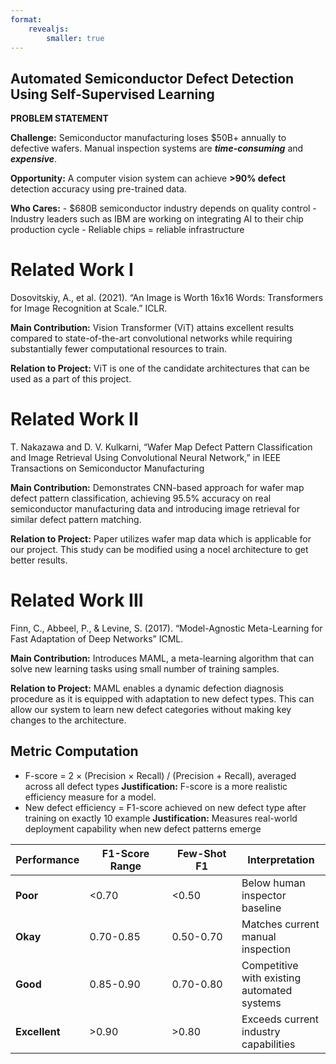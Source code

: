 ```yaml
---
format: 
    revealjs:
        smaller: true
---
```




## Automated Semiconductor Defect Detection Using Self-Supervised Learning {background-image="https://encrypted-tbn0.gstatic.com/images?q=tbn:ANd9GcR5Gwa7OiKNQ0A0p8djDHa-R81qjwhLLR1L8w&s" background-size="cover" }

**PROBLEM STATEMENT** 

**Challenge:** Semiconductor manufacturing loses $50B+ annually to defective wafers. 
Manual inspection systems are ***time-consuming*** and ***expensive***. 

**Opportunity:** A computer vision system can achieve **>90% defect** detection accuracy using pre-trained data. 

**Who Cares:** 
- $680B semiconductor industry depends on quality control
- Industry leaders such as IBM are working on integrating AI to their chip production cycle
- Reliable chips = reliable infrastructure


# Related Work I {background-image="https://encrypted-tbn0.gstatic.com/images?q=tbn:ANd9GcR5Gwa7OiKNQ0A0p8djDHa-R81qjwhLLR1L8w&s" background-size="cover" }
Dosovitskiy, A., et al. (2021). "An Image is Worth 16x16 Words: Transformers for Image Recognition at Scale." ICLR.

**Main Contribution:** Vision Transformer (ViT) attains excellent results compared to state-of-the-art convolutional networks while requiring substantially fewer computational resources to train.

**Relation to Project:** ViT is one of the candidate architectures that can be used as a part of this project.

# Related Work II {background-image="https://encrypted-tbn0.gstatic.com/images?q=tbn:ANd9GcR5Gwa7OiKNQ0A0p8djDHa-R81qjwhLLR1L8w&s" background-size="cover" }
T. Nakazawa and D. V. Kulkarni, "Wafer Map Defect Pattern Classification and Image Retrieval Using Convolutional Neural Network," in IEEE Transactions on Semiconductor Manufacturing

**Main Contribution:** Demonstrates CNN-based approach for wafer map defect pattern classification, achieving 95.5% accuracy on real semiconductor manufacturing data and introducing image retrieval for similar defect pattern matching.

**Relation to Project:** Paper utilizes wafer map data which is applicable for our project. This study can be modified using a nocel architecture to get better results.

# Related Work III {background-image="https://encrypted-tbn0.gstatic.com/images?q=tbn:ANd9GcR5Gwa7OiKNQ0A0p8djDHa-R81qjwhLLR1L8w&s" background-size="cover" }
Finn, C., Abbeel, P., & Levine, S. (2017). "Model-Agnostic Meta-Learning for Fast Adaptation of Deep Networks" ICML.

**Main Contribution:** Introduces MAML, a meta-learning algorithm that can solve new learning tasks using small number of training samples.

**Relation to Project:**  MAML enables a dynamic defection diagnosis procedure as it is equipped with adaptation to new defect types. This can allow our system to learn new defect categories without making key changes to the architecture.


## Metric Computation {background-image="https://encrypted-tbn0.gstatic.com/images?q=tbn:ANd9GcR5Gwa7OiKNQ0A0p8djDHa-R81qjwhLLR1L8w&s" background-size="cover" }
- F-score = 2 × (Precision × Recall) / (Precision + Recall), averaged across all defect types
**Justification:** F-score is a more realistic efficiency measure for a model.
- New defect efficiency = F1-score achieved on new defect type after training on exactly 10 example
**Justification:** Measures real-world deployment capability when new defect patterns emerge

| Performance | F1-Score Range | Few-Shot F1 | Interpretation |
|-------------|---------------|-------------|----------------|
| **Poor** | <0.70 | <0.50 | Below human inspector baseline |
| **Okay** | 0.70-0.85 | 0.50-0.70 | Matches current manual inspection |
| **Good** | 0.85-0.90 | 0.70-0.80 | Competitive with existing automated systems |
| **Excellent** | >0.90 | >0.80 | Exceeds current industry capabilities |
